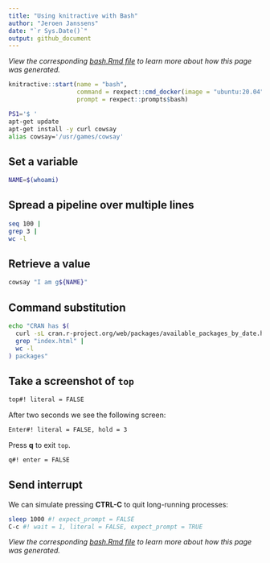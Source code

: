 ```yaml
---
title: "Using knitractive with Bash"
author: "Jeroen Janssens"
date: "`r Sys.Date()`"
output: github_document
---
```


*View the corresponding [bash.Rmd file](https://raw.githubusercontent.com/datascienceworkshops/knitractive/master/vignettes/examples/bash.Rmd) to learn more about how this page was generated.*

```r
knitractive::start(name = "bash",
                   command = rexpect::cmd_docker(image = "ubuntu:20.04"),
                   prompt = rexpect::prompts$bash)
```

```bash
PS1='$ '
apt-get update
apt-get install -y curl cowsay
alias cowsay='/usr/games/cowsay'
```

## Set a variable

```bash
NAME=$(whoami)
```

## Spread a pipeline over multiple lines

```bash
seq 100 |
grep 3 |
wc -l
```

## Retrieve a value

```bash
cowsay "I am g${NAME}"
```

## Command substitution

```bash
echo "CRAN has $(
  curl -sL cran.r-project.org/web/packages/available_packages_by_date.html |
  grep "index.html" |
  wc -l
) packages"
```

## Take a screenshot of `top`

```bash
top#! literal = FALSE
```

After two seconds we see the following screen:

```bash
Enter#! literal = FALSE, hold = 3
```

Press **q** to exit `top`. 

```bash
q#! enter = FALSE
```

## Send interrupt 

We can simulate pressing **CTRL-C** to quit long-running processes:

```bash
sleep 1000 #! expect_prompt = FALSE
C-c #! wait = 1, literal = FALSE, expect_prompt = TRUE
```

*View the corresponding [bash.Rmd file](https://raw.githubusercontent.com/datascienceworkshops/knitractive/master/vignettes/examples/bash.Rmd) to learn more about how this page was generated.*
